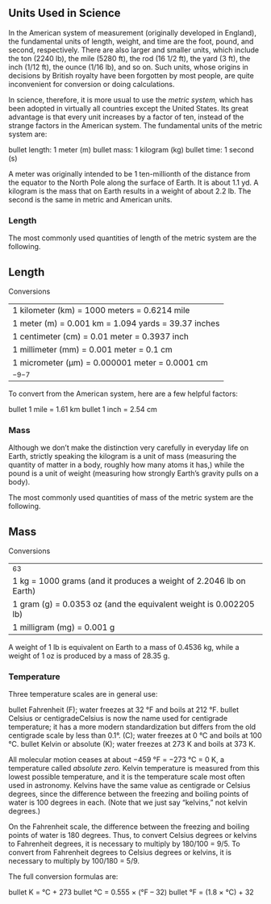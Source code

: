 ## Units Used in Science
In the American system of measurement (originally developed in England), the fundamental units of length, weight, and time are the foot, pound, and second, respectively. There are also larger and smaller units, which include the ton (2240 lb), the mile (5280 ft), the rod (16 1/2 ft), the yard (3 ft), the inch (1/12 ft), the ounce (1/16 lb), and so on. Such units, whose origins in decisions by British royalty have been forgotten by most people, are quite inconvenient for conversion or doing calculations.

In science, therefore, it is more usual to use the *metric system,* which has been adopted in virtually all countries except the United States. Its great advantage is that every unit increases by a factor of ten, instead of the strange factors in the American system. The fundamental units of the metric system are:

bullet length: 1 meter (m)
bullet mass: 1 kilogram (kg)
bullet time: 1 second (s)

A meter was originally intended to be 1 ten-millionth of the distance from the equator to the North Pole along the surface of Earth. It is about 1.1 yd. A kilogram is the mass that on Earth results in a weight of about 2.2 lb. The second is the same in metric and American units.

### Length

The most commonly used quantities of length of the metric system are the following.

## Length
Conversions<table>  <tr>    <td>1 kilometer (km) = 1000 meters = 0.6214 mile</td>  </tr>  <tr>    <td>1 meter (m) = 0.001 km = 1.094 yards = 39.37 inches</td>  </tr>  <tr>    <td>1 centimeter (cm) = 0.01 meter = 0.3937 inch</td>  </tr>  <tr>    <td>1 millimeter (mm) = 0.001 meter = 0.1 cm</td>  </tr>  <tr>    <td>1 micrometer (µm) = 0.000001 meter = 0.0001 cm</td>  </tr>  <tr>    <td><sup>−9</sup><sup>−7</sup></td>  </tr></table>
To convert from the American system, here are a few helpful factors:

bullet 1 mile = 1.61 km
bullet 1 inch = 2.54 cm



### Mass

Although we don’t make the distinction very carefully in everyday life on Earth, strictly speaking the kilogram is a unit of mass (measuring the quantity of matter in a body, roughly how many atoms it has,) while the pound is a unit of weight (measuring how strongly Earth’s gravity pulls on a body).

The most commonly used quantities of mass of the metric system are the following.

## Mass
Conversions<table>  <tr>    <td><sup>6</sup><sup>3</sup></td>  </tr>  <tr>    <td>1 kg = 1000 grams (and it produces a weight of 2.2046 lb on Earth)</td>  </tr>  <tr>    <td>1 gram (g) = 0.0353 oz (and the equivalent weight is 0.002205 lb)</td>  </tr>  <tr>    <td>1 milligram (mg) = 0.001 g</td>  </tr></table>
A weight of 1 lb is equivalent on Earth to a mass of 0.4536 kg, while a weight of 1 oz is produced by a mass of 28.35 g.



### Temperature

Three temperature scales are in general use:

bullet Fahrenheit (F); water freezes at 32 °F and boils at 212 °F.
bullet Celsius or centigradeCelsius is now the name used for centigrade temperature; it has a more modern standardization but differs from the old centigrade scale by less than 0.1°. (C); water freezes at 0 °C and boils at 100 °C.
bullet Kelvin or absolute (K); water freezes at 273 K and boils at 373 K.

All molecular motion ceases at about −459 °F = −273 °C = 0 K, a temperature called *absolute zero.* Kelvin temperature is measured from this lowest possible temperature, and it is the temperature scale most often used in astronomy. Kelvins have the same value as centigrade or Celsius degrees, since the difference between the freezing and boiling points of water is 100 degrees in each. (Note that we just say “kelvins,” not kelvin degrees.)

On the Fahrenheit scale, the difference between the freezing and boiling points of water is 180 degrees. Thus, to convert Celsius degrees or kelvins to Fahrenheit degrees, it is necessary to multiply by 180/100 = 9/5. To convert from Fahrenheit degrees to Celsius degrees or kelvins, it is necessary to multiply by 100/180 = 5/9.

The full conversion formulas are:

bullet K = °C + 273
bullet °C = 0.555 × (°F – 32)
bullet °F = (1.8 × °C) + 32



